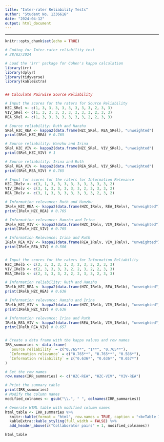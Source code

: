 ---
title: "Inter-rater Reliability Tests"
author: "Student No. 1336616"
date: "2024-04-12"
output: html_document
---
---

```{r setup, include=FALSE}
knitr::opts_chunk$set(echo = TRUE)
```

```{r, warning = FALSE, message = FALSE}
# Coding for Inter-rater reliability test
# 28/02/2024

# Load the 'irr' package for Cohen's kappa calculation
library(irr)
library(dplyr)
library(tidyverse)
library(kableExtra)


## Calculate Pairwise Source Reliability 

# Input the scores for the raters for Source Reliability 
HZC_SRel <- c(1, 3, 3, 3, 3, 3, 3, 3, 3, 2, 3, 3)
VIV_SRel <- c(1, 3, 3, 3, 3, 3, 3, 3, 3, 2, 3, 3) 
REA_SRel <- c(1, 3, 3, 3, 3, 3, 3, 3, 2, 2, 3, 3)

# Source reliability: Ruth and Hanzhu 
SRel_HZC_REA <- kappa2(data.frame(HZC_SRel, REA_SRel), "unweighted")
print(SRel_HZC_REA) # 0.765

# Source reliability: Hanzhu and Irina 
SRel_HZC_VIV <- kappa2(data.frame(HZC_SRel, VIV_SRel), "unweighted")
print(SRel_HZC_VIV) # 1

# Source reliability: Irina and Ruth 
SRel_REA_VIV <- kappa2(data.frame(REA_SRel, VIV_SRel), "unweighted")
print(SRel_REA_VIV) # 0.765

# Input for scores for the raters for Information Relevance 
HZC_IRelv <- c(3, 1, 3, 3, 3, 3, 3, 3, 3, 3, 3, 2)
VIV_IRelv <- c(3, 1, 3, 3, 3, 3, 3, 2, 3, 3, 3, 2)
REA_IRelv <- c(3, 1, 3, 3, 3, 3, 3, 3, 3, 2, 3, 2)

# Information relevance: Ruth and Hanzhu 
IRelv_HZC_REA <- kappa2(data.frame(HZC_IRelv, REA_IRelv), "unweighted")
print(IRelv_HZC_REA) # 0.765

# Information relevance: Hanzhu and Irina 
IRelv_HZC_VIV <- kappa2(data.frame(HZC_IRelv, VIV_IRelv), "unweighted")
print(IRelv_HZC_VIV) # 0.765

# Information Relevance: Irina and Ruth 
IRelv_REA_VIV <- kappa2(data.frame(REA_IRelv, VIV_IRelv), "unweighted")
print(IRelv_REA_VIV) # 0.586


# Input the scores for the raters for Information Reliability 
HZC_IRelb <- c(2, 3, 3, 3, 3, 3, 2, 3, 3, 2, 3, 3)
VIV_IRelb <- c(2, 3, 3, 3, 3, 2, 2, 3, 2, 2, 3, 3) 
REA_IRelb <- c(2, 3, 3, 3, 2, 2, 2, 3, 3, 2, 3, 3)

# Information reliability: Ruth and Hanzhu 
IRelb_HZC_REA <- kappa2(data.frame(HZC_IRelb, REA_IRelb), "unweighted")
print(IRelb_HZC_REA) # 0.636

# Information relevance: Hanzhu and Irina 
IRelb_HZC_VIV <- kappa2(data.frame(HZC_IRelb, VIV_IRelb), "unweighted")
print(IRelb_HZC_VIV) # 0.636

# Information relevance: Irina and Ruth
IRelb_REA_VIV <- kappa2(data.frame(REA_IRelb, VIV_IRelb), "unweighted")
print(IRelb_REA_VIV) # 0.657


# Create a data frame with the kappa values and row names
IRR_summaries <- data.frame(
  `Source reliability` = c("0.765**", "1**", "0.765**"),
  `Information relevance` = c("0.765**", "0.765**", "0.586*"),
  `Information reliability` = c("0.636*", "0.636*", "0.657*")
)

# Set the row names
row.names(IRR_summaries) <- c("HZC-REA", "HZC-VIV", "VIV-REA")

# Print the summary table
print(IRR_summaries)
# Modify the column names
modified_colnames <- gsub("\\.", " ", colnames(IRR_summaries))

# Generate HTML table with modified column names
html_table <- IRR_summaries %>% 
  knitr::kable(format = "html", row.names = TRUE, caption = "<b>Table 1: A summary of pairwise inter-rater reliability scores between collaborators HZC, VIV, and REA.</b>  The inter-rater reliability test (Cohen’s Kappa coefficient) ranges from 0 (no agreement) to 1 (perfect agreement) between more than two raters. Scores greater than 0.75** are considered to reflect strong agreement beyond chance, and values between 0.5-0.7* to be satisfactory agreement by chance. ") %>%
  kableExtra::kable_styling(full_width = FALSE) %>% 
  add_header_above(c("Collaborator pairs" = 1, modified_colnames))

html_table
```



